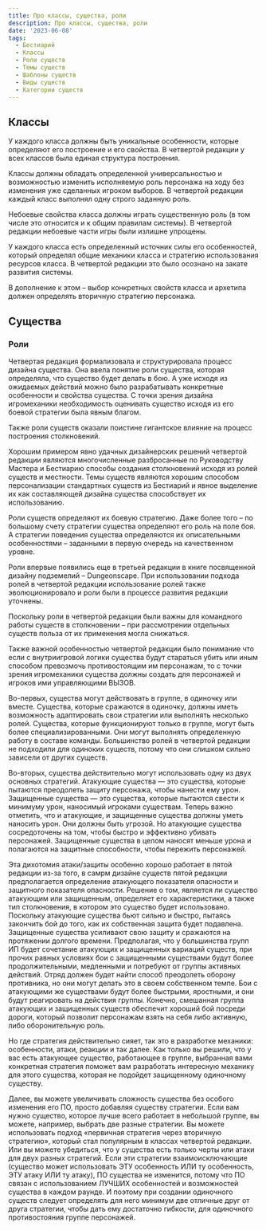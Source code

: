 ```yaml
---
title: Про классы, существа, роли
description: Про классы, существа, роли
date: '2023-06-08'
tags:
  - Бестиарий
  - Классы
  - Роли существ
  - Темы существ
  - Шаблоны существ
  - Виды существ
  - Категории существ
---
```


## Классы

У каждого класса должны быть уникальные особенности, которые определяют его построение и его свойства. В четвертой редакции у всех классов была единая структура построения.

Классы должны обладать определенной универсальностью и возможностью изменить исполняемую роль персонажа на ходу без изменения уже сделанных игроком выборов. В четвертой редакции каждый класс выполнял одну строго заданную роль.

Небоевые свойства класса должны играть существенную роль (в том числе это относится и к общим правилам системы). В четвертой редакции небоевые части игры были излишне упрощены.

У каждого класса есть определенный источник силы его особенностей, который определял общие механики класса и стратегию использования ресурсов класса. В четвертой редакции это было осознано на закате развития системы.

В дополнение к этом – выбор конкретных свойств класса и архетипа должен определять вторичную стратегию персонажа.

## Существа

### Роли

Четвертая редакция формализовала и структурировала процесс дизайна существа. Она ввела понятие роли существа, которая определяла, что существо будет делать в бою. А уже исходя из ожидаемых действий можно было разрабатывать конкретные особенности и свойства существа. С точки зрения дизайна игромеханики необходимость оценивать существо исходя из его боевой стратегии была явным благом.

Также роли существ оказали поистине гигантское влияние на процесс построения столкновений.

Хорошим примером явно удачных дизайнерских решений четвертой редакции являются многочисленные разбросанные по Руководству Мастера и Бестиарию способы создания столкновений исходя из ролей существ и местности. Темы существ являются хорошим способом персонализации стандартных существ из Бестиарий и явное выделение их как составляющей дизайна существа способствует их использованию.

Роли существ определяют их боевую стратегию. Даже более того – по большому счету стратегии существа определяют его роль на поле боя. А стратегии поведения существа определяются их описательными особенностями – заданными в первую очередь на качественном уровне.

Роли впервые появились еще в третьей редакции в книге посвященной дизайну подземелий – Dungeonscape. При использовании подхода ролей в четвертой редакции использование ролей также эволюционировало и роли были в процессе развития редакции уточнены.

Поскольку роли в четвертой редакции были важны для командного работы существ в столкновении – при рассмотрении отдельных существ польза от их применения могла снижаться.

Также важной особенностью четвертой редакции было понимание что если с внутриигровой логики существа будут стараться убить или иным способом превозмочь противостоящим им персонажам, то с точки зрения игромеханики существа должны создать для персонажей и игроков ими управляющими ВЫЗОВ.

Во-первых, существа могут действовать в группе, в одиночку или вместе. Существа, которые сражаются в одиночку, должны иметь возможность адаптировать свои стратегии или выполнять несколько ролей. Существа, которые функционируют только в группе, могут быть более специализированными. Они могут выполнять определенную работу в составе команды. Большинство ролей в четвертой редакции не подходили для одиноких существ, потому что они слишком сильно зависели от других существ.

Во-вторых, существа действительно могут использовать одну из двух основных стратегий. Атакующие существа — это существа, которые пытаются преодолеть защиту персонажа, чтобы нанести ему урон. Защищенные существа — это существа, которые пытаются свести к минимуму урон, наносимый игроками существам. Теперь важно отметить, что и атакующие, и защищенные существа должны уметь наносить урон. Они должны быть угрозой. Но атакующие существа сосредоточены на том, чтобы быстро и эффективно убивать персонажей. Защищенные существа в целом наносят меньше урона и полагаются на защитные способности, чтобы пережить персонажей.

Эта дихотомия атаки/защиты особенно хорошо работает в пятой редакции из-за того, в самрм дизайне существ пятой редакции предполагается определение атакующего показателя опасности и защитного показателя опасности. Решение о том, является ли существо атакующим или защищенным, определяет его характеристики, а также тип столкновения, в котором это существо будет использовано. Поскольку атакующие существа бьют сильно и быстро, пытаясь закончить бой до того, как их собственная защита будет подавлена. Защищенные существа усиливают свою защиту и сражаются на протяжении долгого времени. Предполагая, что у большинства групп ИП будет сочетание атакующих и защищенных вариаций существ, при прочих равных условиях бои с защищенными существами будут более продолжительными, медленными и потребуют от группы активных действий. Отряд должен будет найти способ преодолеть оборону противника, но они могут делать это в своем собственном темпе. Бои с атакующими же существами будут более быстрыми, яростными, и они будут реагировать на действия группы. Конечно, смешанная группа атакующих и защищенных существ обеспечит хороший бой посреди дороги, который позволит персонажам взять на себя либо активную, либо оборонительную роль.

Но где стратегия действительно сияет, так это в разработке механики: особенности, атаки, реакции и так далее. Как только вы решили, что у вас есть атакующее существо, работающее в группе, выбранная вами конкретная стратегия поможет вам разработать интересную механику для этого существа, которая не подойдет защищенному одиночному существу.

Далее, вы можете увеличивать сложность существа без особого изменения его ПО, просто добавляя существу стратегии. Если вам нужно существо, которое лучше всего работает в небольшой группе, вы можете, например, выбрать две разные стратегии. Вы можете использовать подход «первичная стратегия через вторичную стратегию», который стал популярным в классах четвертой редакции. Или вы можете убедиться, что у существа есть только черты или атаки для двух разных стратегий. Если эти стратегии взаимоисключающие (существо может использовать ЭТУ особенность ИЛИ ту особенность, ЭТУ атаку ИЛИ ту атаку), ПО существа не изменится, потому что ПО связан с использованием ЛУЧШИХ особенностей и возможностей существа в каждом раунде. И поэтому при создании одиночного существ следует определять для него минимум две отличные друг от друга стратегии, чтобы дать ему достаточно гибкости, для одиночного противостояния группе персонажей.
